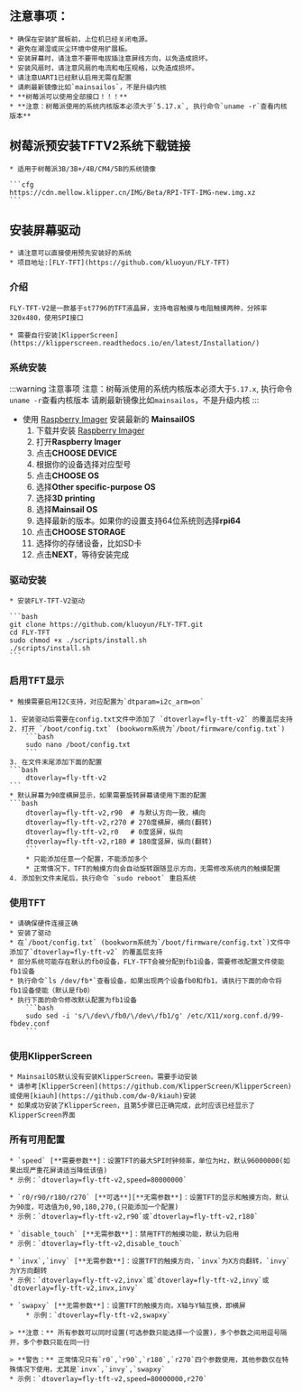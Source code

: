 

## 注意事项：

    * 确保在安装扩展板前，上位机已经关闭电源。
    * 避免在潮湿或灰尘环境中使用扩展板。
    * 安装屏幕时，请注意不要带电拔插注意屏线方向，以免造成损坏。
    * 安装风扇时，请注意风扇的电流和电压规格，以免造成损坏。
    * 请注意UART1已经默认启用无需在配置
    * 请刷最新镜像比如`mainsailos`，不是升级内核
    * **树莓派可以使用全部接口！！！**
    * **注意：树莓派使用的系统内核版本必须大于`5.17.x`, 执行命令`uname -r`查看内核版本**

## 树莓派预安装TFTV2系统下载链接

    * 适用于树莓派3B/3B+/4B/CM4/5B的系统镜像

    ```cfg
    https://cdn.mellow.klipper.cn/IMG/Beta/RPI-TFT-IMG-new.img.xz
    ```

## 安装屏幕驱动

    * 请注意可以直接使用预先安装好的系统
    * 项目地址:[FLY-TFT](https://github.com/kluoyun/FLY-TFT)

### 介绍

    FLY-TFT-V2是一款基于st7796的TFT液晶屏，支持电容触摸与电阻触摸两种，分辨率320x480，使用SPI接口

    * 需要自行安装[KlipperScreen](https://klipperscreen.readthedocs.io/en/latest/Installation/)

### 系统安装

:::warning 注意事项
注意：树莓派使用的系统内核版本必须大于`5.17.x`, 执行命令`uname -r`查看内核版本
请刷最新镜像比如`mainsailos`，不是升级内核
:::

* 使用 [Raspberry Imager](https://www.raspberrypi.com/software/) 安装最新的 **MainsailOS**
    1. 下载并安装 [Raspberry Imager](https://www.raspberrypi.com/software/) 
    2. 打开**Raspberry Imager**
    3. 点击**CHOOSE DEVICE**
    4. 根据你的设备选择对应型号
    5. 点击**CHOOSE OS**
    6. 选择**Other specific-purpose OS**
    7. 选择**3D printing**
    8. 选择**Mainsail OS**
    9. 选择最新的版本。如果你的设置支持64位系统则选择**rpi64**
    10. 点击**CHOOSE STORAGE**
    11. 选择你的存储设备，比如SD卡
    12. 点击**NEXT**，等待安装完成

### 驱动安装

    * 安装FLY-TFT-V2驱动
   
    ```bash
    git clone https://github.com/kluoyun/FLY-TFT.git
    cd FLY-TFT
    sudo chmod +x ./scripts/install.sh
    ./scripts/install.sh
    ```

### 启用TFT显示

    * 触摸需要启用I2C支持，对应配置为`dtparam=i2c_arm=on`

    1. 安装驱动后需要在config.txt文件中添加了 `dtoverlay=fly-tft-v2` 的覆盖层支持
    2. 打开 `/boot/config.txt` (bookworm系统为`/boot/firmware/config.txt`)
        ```bash
        sudo nano /boot/config.txt
        ```
    3. 在文件末尾添加下面的配置
    ```bash
        dtoverlay=fly-tft-v2
    ```
    * 默认屏幕为90度横屏显示，如果需要旋转屏幕请使用下面的配置
    ```bash
        dtoverlay=fly-tft-v2,r90  # 与默认方向一致，横向
        dtoverlay=fly-tft-v2,r270 # 270度横屏，横向(翻转)
        dtoverlay=fly-tft-v2,r0   # 0度竖屏，纵向
        dtoverlay=fly-tft-v2,r180 # 180度竖屏，纵向(翻转)
        ```
        * 只能添加任意一个配置，不能添加多个
        * 正常情况下，TFT的触摸方向会自动旋转跟随显示方向，无需修改系统内的触摸配置
    4. 添加到文件末尾后，执行命令 `sudo reboot` 重启系统

### 使用TFT

    * 请确保硬件连接正确
    * 安装了驱动
    * 在`/boot/config.txt` (bookworm系统为`/boot/firmware/config.txt`)文件中添加了`dtoverlay=fly-tft-v2` 的覆盖层支持
    * 部分系统可能存在默认的fb0设备，FLY-TFT会被分配到fb1设备，需要修改配置文件使能fb1设备
    * 执行命令`ls /dev/fb*`查看设备，如果出现两个设备fb0和fb1，请执行下面的命令将fb1设备使能（默认是fb0）
    * 执行下面的命令修改默认配置为fb1设备
        ```bash
        sudo sed -i 's/\/dev\/fb0/\/dev\/fb1/g' /etc/X11/xorg.conf.d/99-fbdev.conf
        ```

### 使用KlipperScreen

    * MainsailOS默认没有安装KlipperScreen，需要手动安装
    * 请参考[KlipperScreen](https://github.com/KlipperScreen/KlipperScreen)或使用[kiauh](https://github.com/dw-0/kiauh)安装
    * 如果成功安装了KlipperScreen，且第5步骤已正确完成，此时应该已经显示了KlipperScreen界面

### 所有可用配置

    * `speed` [**需要参数**]：设置TFT的最大SPI时钟频率，单位为Hz，默认96000000(如果出现严重花屏请适当降低该值)
    * 示例：`dtoverlay=fly-tft-v2,speed=80000000` 

    * `r0/r90/r180/r270` [**可选**][**无需参数**]：设置TFT的显示和触摸方向，默认为90度，可选值为0,90,180,270,(只能添加一个配置)
    * 示例：`dtoverlay=fly-tft-v2,r90`或`dtoverlay=fly-tft-v2,r180`

    * `disable_touch` [**无需参数**]：禁用TFT的触摸功能，默认为启用
    * 示例：`dtoverlay=fly-tft-v2,disable_touch`

    * `invx`,`invy` [**无需参数**]：设置TFT的触摸方向，`invx`为X方向翻转，`invy`为Y方向翻转
    * 示例：`dtoverlay=fly-tft-v2,invx`或`dtoverlay=fly-tft-v2,invy`或`dtoverlay=fly-tft-v2,invx,invy`

    * `swapxy` [**无需参数**]：设置TFT的触摸方向，X轴与Y轴互换，即横屏
        * 示例：`dtoverlay=fly-tft-v2,swapxy`

    > **注意：** 所有参数可以同时设置(可选参数只能选择一个设置)，多个参数之间用逗号隔开，多个参数只能在同一行

    > **警告：** 正常情况只有`r0`,`r90`,`r180`,`r270`四个参数使用，其他参数仅在特殊情况下使用，尤其是`invx`,`invy`,`swapxy`
    * 示例：`dtoverlay=fly-tft-v2,speed=80000000,r270`
